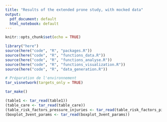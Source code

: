 ```yaml
---
title: "Results of the extended prone study, with mocked data"
output:
  pdf_document: default
  html_notebook: default
---
```


```r
knitr::opts_chunk$set(echo = TRUE)
```

```r
library("here")
source(here("code", "R", "packages.R"))
source(here("code", "R", "functions_data.R"))
source(here("code", "R", "functions_analyse.R"))
source(here("code", "R", "functions_visualization.R"))
source(here("code", "R", "data_generation.R"))
```

```r
# Préparation de l'environnement
tar_visnetwork(targets_only = TRUE)
```

```r
tar_make()
```


```r
(table1 <- tar_read(table1))
(table_care <- tar_read(table_care))
(table_risk_factors_pressure_injuries <- tar_read(table_risk_factors_pi))
(boxplot_3vent_params <- tar_read(boxplot_3vent_params))
```
